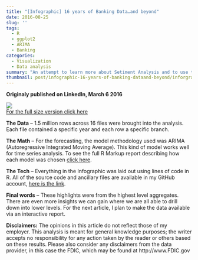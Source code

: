 ```yaml
---
title: "[Infographic] 16 years of Banking Data…and beyond"
date: 2016-08-25
slug: ''
tags: 
  - R
  - ggplot2
  - ARIMA
  - Banking
categories:
  - Visualization
  - Data analysis
summary: "An attempt to learn more about Setiment Analysis and to use the tidytext package."
thumbnail: post/infographic-16-years-of-banking-dataand-beyond/inforgraphic-preview.png
---
```


**Originaly published on LinkedIn, March 6 2016**



![](/post/infographic-16-years-of-banking-dataand-beyond/inforgraphic-preview.png)
<br/>
[For the full size version click here](https://github.com/edgararuiz/summaryofdeposits/blob/master/inforgraphic.png)

**The Data** – 1.5 million rows across 16 files were brought into the analysis.  Each file contained a specific year and each row a specific branch.

**The Math** – For the forecasting, the model methodology used was ARIMA (Autoregressive Integrated Moving Average).   This kind of model works well for time series analysis.  To see the full R Markup report describing how each model was chosen [click here](http://rpubs.com/edgarruiz/159145).

**The Tech** – Everything in the Infographic was laid out using lines of code in R.  All of the source code and ancillary files are available in my GitHub account, [here is the link](https://github.com/edgararuiz/summaryofdeposits/blob/master/Summary%20of%20Deposits%20-%20%20Years.Rmd).

**Final words** – These highlights were from the highest level aggregates.  There are even more insights we can gain where we are all able to drill down into lower levels.  For the next article, I plan to make the data available via an interactive report.

**Disclaimers:**  The opinions in this article do not reflect those of my employer.  This analysis is meant for general knowledge purposes; the writer accepts no responsibility for any action taken by the reader or others based on these results.  Please also consider any disclaimers from the data provider, in this case the FDIC, which may be found at http://www.FDIC.gov